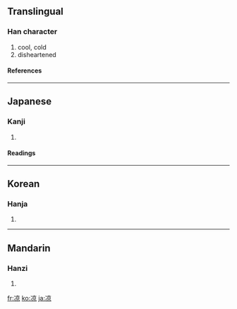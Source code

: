 {{see|涼}}

==Translingual==
===Han character===
{{Han char|rn=15|rad=冫|as=08|sn=10|four=|canj=戈一卜口火 (IMYRF)}}
# cool, cold
# disheartened
====References====
{{Han ref|kx=0132.410|dkj=01665|dj=0296.290|hdz=10299.090|uh=51C9|ud=20937}}
----
==Japanese==
===Kanji===
{{ja-kanji|grade=|rs=冫08}}
# {{defn|Japanese}}
====Readings====
{{ja-readings|on=[[りょう]] (ryō)|kun=[[すずしい]] (suzushii)}}
----
==Korean==
===Hanja===
{{ko-hanja|hangeul=량|rv=ryang|mr=ryang}}
# {{defn|Korean}}
----
==Mandarin==
===Hanzi===
{{cmn-hanzi|tra=涼|pin=[[liáng]] ([[liang2]])|wg=liang<sup>2</sup>}}
# {{defn|Mandarin}}

[[fr:凉]]
[[ko:凉]]
[[ja:凉]]